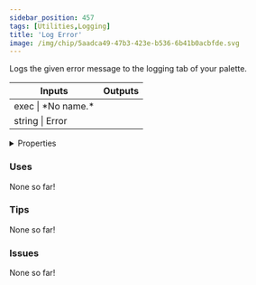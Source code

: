 ```yaml
---
sidebar_position: 457
tags: [Utilities,Logging]
title: 'Log Error'
image: /img/chip/5aadca49-47b3-423e-b536-6b41b0acbfde.svg
---
```


Logs the given error message to the logging tab of your palette.



<IChip uuid="5aadca49-47b3-423e-b536-6b41b0acbfde"/>

<table><thead><tr><th>Inputs</th><th>Outputs</th></tr></thead><tbody><tr><td>exec | *No name.*</td><td /></tr><tr><td>string | Error</td><td /></tr></tbody></table>

<details>
  <summary>Properties</summary>
  <div>
    <div>
    <table>
      <tbody>
        <tr>
          <td>Is beta required?</td>
          <td>No</td>
        </tr>
        <tr>
          <td>Is chip a trolling risk?</td>
          <td>No</td>
        </tr>
        <tr>
          <td>Is chip a role assignment risk?</td>
          <td>No</td>
        </tr>
        <tr>
          <td>Chip UUID</td>
          <td>5aadca49-47b3-423e-b536-6b41b0acbfde</td>
        </tr>
        <tr>
          <td>Room availability</td>
          <td>Available everywhere</td>
        </tr>
      </tbody>
    </table>
    </div>
  </div>
</details>

### Uses

None so far!

### Tips

None so far!

### Issues

None so far!